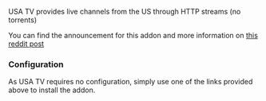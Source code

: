 
<AddonTemplate id="usa-tv" manifest="https://848b3516657c-usatv.baby-beamup.club/manifest.json" configurable={false}/> 

USA TV provides live channels from the US through HTTP streams (no torrents)

You can find the announcement for this addon and more information on [this reddit post](https://www.reddit.com/r/StremioAddons/comments/1e9vbvt/addon_watch_usa_live_tv/)

<h3>Configuration</h3>

As USA TV requires no configuration, simply use one of the links provided above to install the addon.